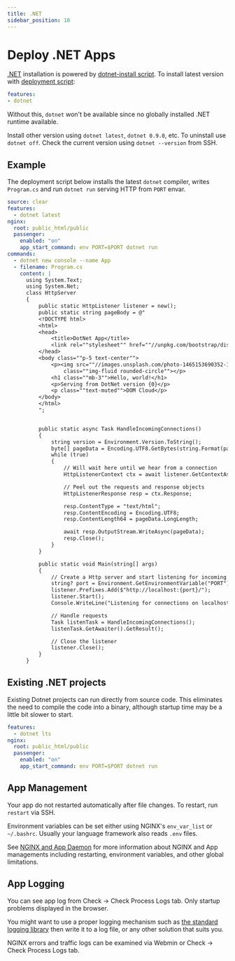 ```yaml
---
title: .NET
sidebar_position: 10
---
```


# Deploy .NET Apps

[.NET](https://dotnet.microsoft.com/) installation is powered by [dotnet-install script](https://dot.net/v1/dotnet-install.sh). To install latest version with [deployment script](./deploy.mdx):

```yaml
features:
- dotnet
```

Without this, `dotnet` won't be available since no globally installed .NET runtime available.

Install other version using `dotnet latest`, `dotnet 0.9.0`, etc. To uninstall use `dotnet off`.  Check the current version using `dotnet --version` from SSH.

## Example

The deployment script below installs the latest `dotnet` compiler, writes `Program.cs` and run `dotnet run` serving HTTP from `PORT` envar. 

```yaml title="https://github.com/domcloud/recipes/blob/master/dotnet.yml"
source: clear
features:
  - dotnet latest
nginx:
  root: public_html/public
  passenger:
    enabled: "on"
    app_start_command: env PORT=$PORT dotnet run
commands:
  - dotnet new console --name App
  - filename: Program.cs
    content: |
      using System.Text;
      using System.Net;
      class HttpServer
      {
          public static HttpListener listener = new();
          public static string pageBody = @"      
          <!DOCTYPE html>
          <html>
          <head>
              <title>DotNet App</title>
              <link rel=""stylesheet"" href=""//unpkg.com/bootstrap/dist/css/bootstrap.min.css"">
          </head>
          <body class=""p-5 text-center"">
              <p><img src=""//images.unsplash.com/photo-1465153690352-10c1b29577f8?fit=crop&w=200&h=200"" 
                  class=""img-fluid rounded-circle""></p>
              <h1 class=""mb-3"">Hello, world!</h1>
              <p>Serving from DotNet version {0}</p>
              <p class=""text-muted"">DOM Cloud</p>
          </body>
          </html>
          ";


          public static async Task HandleIncomingConnections()
          {
              string version = Environment.Version.ToString();
              byte[] pageData = Encoding.UTF8.GetBytes(string.Format(pageBody, version));
              while (true)
              {
                  // Will wait here until we hear from a connection
                  HttpListenerContext ctx = await listener.GetContextAsync();

                  // Peel out the requests and response objects
                  HttpListenerResponse resp = ctx.Response;

                  resp.ContentType = "text/html";
                  resp.ContentEncoding = Encoding.UTF8;
                  resp.ContentLength64 = pageData.LongLength;

                  await resp.OutputStream.WriteAsync(pageData);
                  resp.Close();
              }
          }

          public static void Main(string[] args)
          {
              // Create a Http server and start listening for incoming connections
              string? port = Environment.GetEnvironmentVariable("PORT") ?? "3000";
              listener.Prefixes.Add($"http://localhost:{port}/");
              listener.Start();
              Console.WriteLine("Listening for connections on localhost:{0}", port);

              // Handle requests
              Task listenTask = HandleIncomingConnections();
              listenTask.GetAwaiter().GetResult();

              // Close the listener
              listener.Close();
          }
      }
```


## Existing .NET projects

Existing Dotnet projects can run directly from source code. This eliminates the need to compile the code into a binary, although startup time may be a little bit slower to start.

```yaml title="https://github.com/domcloud/recipes/blob/master/dotnet-gls.yml"
features:
  - dotnet lts
nginx:
  root: public_html/public
  passenger:
    enabled: "on"
    app_start_command: env PORT=$PORT dotnet run
```

## App Management

Your app do not restarted automatically after file changes. To restart, run `restart` via SSH.

Environment variables can be set either using NGINX's `env_var_list` or `~/.bashrc`. Usually your language framework also reads `.env` files.

See [NGINX and App Daemon](./nginx.mdx) for more information about NGINX and App managements including restarting, environment variables, and other global limitations.

## App Logging

You can see app log from Check -> Check Process Logs tab. Only startup problems displayed in the browser.

You might want to use a proper logging mechanism such as [the standard logging library](https://www.tutorialsteacher.com/core/fundamentals-of-logging-in-dotnet-core) then write it to a log file, or any other solution that suits you.

NGINX errors and traffic logs can be examined via Webmin or Check -> Check Process Logs tab.
